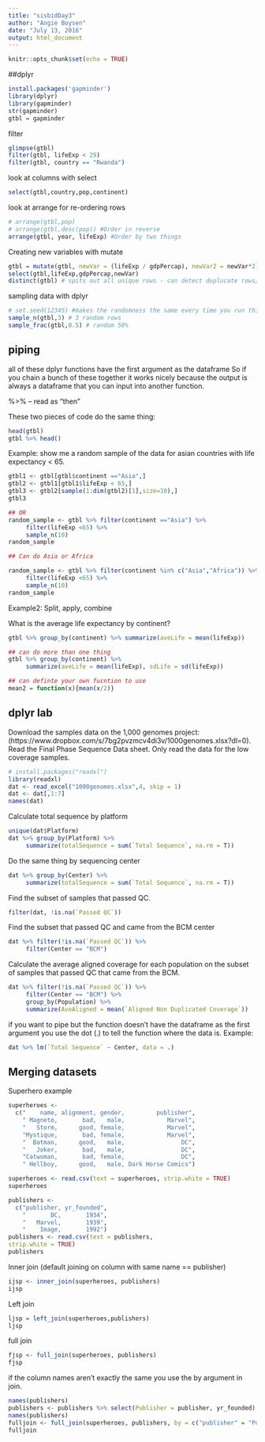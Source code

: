 ```yaml
---
title: "sisbidDay3"
author: "Angie Boysen"
date: "July 13, 2016"
output: html_document
---
```


```r
knitr::opts_chunk$set(echo = TRUE)
```

##dplyr

```r
install.packages('gapminder')
library(dplyr)
library(gapminder)
str(gapminder)
gtbl = gapminder

```

filter
```r
glimpse(gtbl)
filter(gtbl, lifeExp < 29)
filter(gtbl, country == "Rwanda")
```


look at columns with select
```r
select(gtbl,country,pop,continent)

```

look at arrange for re-ordering rows
```r
# arrange(gtbl,pop)
# arrange(gtbl,desc(pop)) #Order in reverse
arrange(gtbl, year, lifeExp) #Order by two things
```

Creating new variables with mutate
```r
gtbl = mutate(gtbl, newVar = (lifeExp / gdpPercap), newVar2 = newVar*2)
select(gtbl,lifeExp,gdpPercap,newVar)
distinct(gtbl) # spits out all unique rows - can detect duplucate rows/errors in database
```

sampling data with dplyr
```r
# set.seed(12345) #makes the randomness the same every time you run this
sample_n(gtbl,3) # 3 random rows
sample_frac(gtbl,0.5) # random 50%
```

## piping

all of these dplyr functions have the first argument as the dataframe
So if you chain a bunch of these together it works nicely because the output is always a dataframe that you can input into another function.

%>% -- read as "then"

These two pieces of code do the same thing:
```r
head(gtbl)
gtbl %>% head()
```

Example: show me a random sample of the data for asian countries with life expectancy < 65.
```r
gtbl1 <- gtbl[gtbl$continent =="Asia",]
gtbl2 <- gtbl1[gtbl1$lifeExp < 65,]
gtbl3 <- gtbl2[sample(1:dim(gtbl2)[1],size=10),]
gtbl3

## OR
random_sample <- gtbl %>% filter(continent =="Asia") %>%
     filter(lifeExp <65) %>%
     sample_n(10)
random_sample

## Can do Asia or Africa

random_sample <- gtbl %>% filter(continent %in% c("Asia","Africa")) %>%
     filter(lifeExp <65) %>%
     sample_n(10)
random_sample
```

Example2: Split, apply, combine

What is the average life expectancy by continent?

```r
gtbl %>% group_by(continent) %>% summarize(aveLife = mean(lifeExp))

## can do more than one thing
gtbl %>% group_by(continent) %>% 
     summarize(aveLife = mean(lifeExp), sdLife = sd(lifeExp))

## can definte your own fucntion to use
mean2 = function(x){mean(x/2)}

```

## dplyr lab
Download the samples data on the 1,000 genomes project: (https://www.dropbox.com/s/7bg2pvzmcv4di3v/1000genomes.xlsx?dl=0).
Read the Final Phase Sequence Data sheet. Only read the data for the low coverage samples.
```r
# install.packages("readxl")
library(readxl)
dat <- read_excel("1000genomes.xlsx",4, skip = 1)
dat <- dat[,1:7]
names(dat)
```

Calculate total sequence by platform

```r
unique(dat$Platform)
dat %>% group_by(Platform) %>% 
     summarize(totalSequence = sum(`Total Sequence`, na.rm = T))
```

Do the same thing by sequencing center
```r
dat %>% group_by(Center) %>% 
     summarize(totalSequence = sum(`Total Sequence`, na.rm = T))

```

Find the subset of samples that passed QC.

```r
filter(dat, !is.na(`Passed QC`))
```

Find the subset that passed QC and came from the BCM center
```r
dat %>% filter(!is.na(`Passed QC`)) %>%
     filter(Center == "BCM")
```

Calculate the average aligned coverage for each population on the subset of samples that passed QC that came from the BCM.
```r
dat %>% filter(!is.na(`Passed QC`)) %>%
     filter(Center == "BCM") %>% 
     group_by(Population) %>%
     summarize(AveAligned = mean(`Aligned Non Duplicated Coverage`))
```

if you want to pipe but the function doesn't have the dataframe as the first argument you use the dot (.) to tell the function where the data is. Example:
```r
dat %>% lm(`Total Sequence` ~ Center, data = .)
```

## Merging datasets
Superhero example
```r
superheroes <-
  c("    name, alignment, gender,         publisher",
    " Magneto,       bad,   male,            Marvel",
    "   Storm,      good, female,            Marvel",
    "Mystique,       bad, female,            Marvel",
    "  Batman,      good,   male,                DC",
    "   Joker,       bad,   male,                DC",
    "Catwoman,       bad, female,                DC",
    " Hellboy,      good,   male, Dark Horse Comics")

superheroes <- read.csv(text = superheroes, strip.white = TRUE)
superheroes

publishers <- 
  c("publisher, yr_founded",
    "       DC,       1934",
    "   Marvel,       1939",
    "    Image,       1992")
publishers <- read.csv(text = publishers, 
strip.white = TRUE)
publishers
```

Inner join
(default joining on column with same name == publisher)
```r
ijsp <- inner_join(superheroes, publishers)
ijsp
```

Left join
```r
ljsp = left_join(superheroes,publishers)
ljsp
```

full join
```r
fjsp <- full_join(superheroes, publishers)
fjsp
```

if the column names aren't exactly the same you use the by argument in join.
```r
names(publishers)
publishers <- publishers %>% select(Publisher = publisher, yr_founded)
names(publishers)
fulljoin <- full_join(superheroes, publishers, by = c("publisher" = "Publisher"))
fulljoin
```


